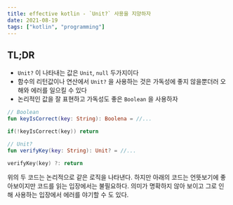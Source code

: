 ```yaml
---
title: effective kotlin - `Unit?` 사용을 지양하자
date: 2021-08-19
tags: ["kotlin", "programming"]
---
```


## TL;DR

- `Unit?` 이 나타내는 값은 `Unit`, `null`  두가지이다
- 함수의 리턴값이나 연산에서 `Unit?` 을 사용하는 것은 가독성에 좋지 않을뿐더러 오해와 에러를 일으킬 수 있다
- 논리적인 값을 잘 표현하고 가독성도 좋은 `Boolean` 을 사용하자



```kotlin
// Boolean
fun keyIsCorrect(key: String): Boolena = //...

if(!keyIsCorrect(key)) return

// Unit?
fun verifyKey(key: String): Unit? = //...

verifyKey(key) ?: return
```

위의 두 코드는 논리적으로 같은 로직을 나타낸다. 하지만 아래의 코드는 언뜻보기에 좋아보이지만 코드를 읽는 입장에서는 불필요하다. 의미가 명확하지 않아 보이고 그로 인해 사용하는 입장에서 에러를 야기할 수 도 있다.